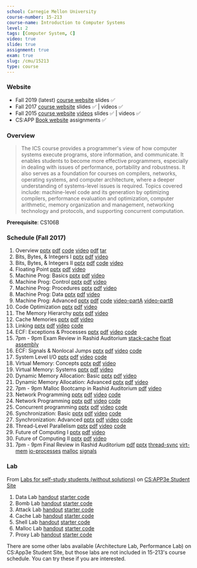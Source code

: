 ```yaml
---
school: Carnegie Mellon University
course-number: 15-213
course-name: Introduction to Computer Systems
level: 2
tags: [Computer System, C]
video: true
slide: true
assignment: true
exam: true
slug: /cmu/15213
type: course
---
```



### Website

- Fall 2019 (latest) <a href='https://www.cs.cmu.edu/afs/cs/academic/class/15213-f19/www/index.html' target="_blank">course website</a> slides ✅
- Fall 2017 <a href='http://www.cs.cmu.edu/afs/cs/academic/class/15213-f17/www/index.html' target="_blank">course website</a> slides ✅ | videos ✅
- Fall 2015 <a href='https://www.cs.cmu.edu/afs/cs/academic/class/15213-f15/www/schedule.html' target="_blank">course website</a> <a href='https://scs.hosted.panopto.com/Panopto/Pages/Sessions/List.aspx#folderID=%22b96d90ae-9871-4fae-91e2-b1627b43e25e%22' target="_blank">videos</a> slides ✅ | videos ✅
- CS:APP <a href='http://csapp.cs.cmu.edu' target="_blank">Book website</a> assignments ✅

### Overview

<blockquote>
  The ICS course provides a programmer's view of how computer systems execute
  programs, store information, and communicate. It enables students to become
  more effective programmers, especially in dealing with issues of performance,
  portability and robustness. It also serves as a foundation for courses on
  compilers, networks, operating systems, and computer architecture, where a
  deeper understanding of systems-level issues is required. Topics covered
  include: machine-level code and its generation by optimizing compilers,
  performance evaluation and optimization, computer arithmetic, memory
  organization and management, networking technology and protocols, and
  supporting concurrent computation.
</blockquote>

**Prerequisite**: <Link to="/stanford/cs106b">CS106B</Link>

### Schedule (Fall 2017)

1. Overview <a href="http://www.cs.cmu.edu/afs/cs/academic/class/15213-f17/www/lectures/01-overview.pptx" class="material" target="_blank">pptx</a> <a href="http://www.cs.cmu.edu/afs/cs/academic/class/15213-f17/www/lectures/01-overview.pdf" class="material" target="_blank">pdf</a> <a href="http://www.cs.cmu.edu/afs/cs/academic/class/15213-f17/www/code/01-overview" class="material" target="_blank">code</a> <a href="https://youtu.be/luoeWJ-wdH4" class="material" target="_blank">video</a> <a href="http://www.cs.cmu.edu/afs/cs/academic/class/15213-f17/www/labs/cprogramminglab.pdf" class="material" target="_blank">pdf</a> <a href="http://www.cs.cmu.edu/afs/cs/academic/class/15213-f17/www/labs/cprogramminglab-handout.tar" class="material" target="_blank">tar</a>
2. Bits, Bytes, & Integers I <a href="http://www.cs.cmu.edu/afs/cs/academic/class/15213-f17/www/lectures/02-bits-ints-part1.pptx" class="material" target="_blank">pptx</a> <a href="http://www.cs.cmu.edu/afs/cs/academic/class/15213-f17/www/lectures/02-bits-ints-part1.pdf" class="material" target="_blank">pdf</a> <a href="https://youtu.be/wb2u59QF2iY" class="material" target="_blank">video</a>
3. Bits, Bytes, & Integers II <a href="http://www.cs.cmu.edu/afs/cs/academic/class/15213-f17/www/lectures/03-bits-ints-part2.pptx" class="material" target="_blank">pptx</a> <a href="http://www.cs.cmu.edu/afs/cs/academic/class/15213-f17/www/lectures/03-bits-ints-part2.pdf" class="material" target="_blank">pdf</a> <a href="http://www.cs.cmu.edu/afs/cs/academic/class/15213-f17/www/code/02-03-bits-ints" class="material" target="_blank">code</a> <a href="https://youtu.be/cGjjDea7i8g" class="material" target="_blank">video</a>
4. Floating Point <a href="http://www.cs.cmu.edu/afs/cs/academic/class/15213-f17/www/lectures/04-float.pptx" class="material" target="_blank">pptx</a> <a href="http://www.cs.cmu.edu/afs/cs/academic/class/15213-f17/www/lectures/04-float.pdf" class="material" target="_blank">pdf</a> <a href="https://youtu.be/cvE39UfP74Q" class="material" target="_blank">video</a>
5. Machine Prog: Basics <a href="http://www.cs.cmu.edu/afs/cs/academic/class/15213-f17/www/lectures/05-machine-basics.pptx" class="material" target="_blank">pptx</a> <a href="http://www.cs.cmu.edu/afs/cs/academic/class/15213-f17/www/lectures/05-machine-basics.pdf" class="material" target="_blank">pdf</a> <a href="https://youtu.be/SEz1N2SCiIo" class="material" target="_blank">video</a>
6. Machine Prog: Control <a href="http://www.cs.cmu.edu/afs/cs/academic/class/15213-f17/www/lectures/06-machine-control.pptx" class="material" target="_blank">pptx</a> <a href="http://www.cs.cmu.edu/afs/cs/academic/class/15213-f17/www/lectures/06-machine-control.pdf" class="material" target="_blank">pdf</a> <a href="https://youtu.be/UE7FUlS_fLA" class="material" target="_blank">video</a>
7. Machine Prog: Procedures <a href="http://www.cs.cmu.edu/afs/cs/academic/class/15213-f17/www/lectures/07-machine-procedures.pptx" class="material" target="_blank">pptx</a> <a href="http://www.cs.cmu.edu/afs/cs/academic/class/15213-f17/www/lectures/07-machine-procedures.pdf" class="material" target="_blank">pdf</a> <a href="https://youtu.be/v5HE2L8SSNc" class="material" target="_blank">video</a>
8. Machine Prog: Data <a href="http://www.cs.cmu.edu/afs/cs/academic/class/15213-f17/www/lectures/08-machine-data.pptx" class="material" target="_blank">pptx</a> <a href="http://www.cs.cmu.edu/afs/cs/academic/class/15213-f17/www/lectures/08-machine-data.pdf" class="material" target="_blank">pdf</a> <a href="https://youtu.be/umjDQNydMR0" class="material" target="_blank">video</a>
9. Machine Prog: Advanced <a href="http://www.cs.cmu.edu/afs/cs/academic/class/15213-f17/www/lectures/09-machine-advanced.pptx" class="material" target="_blank">pptx</a> <a href="http://www.cs.cmu.edu/afs/cs/academic/class/15213-f17/www/lectures/09-machine-advanced.pdf" class="material" target="_blank">pdf</a> <a href="http://www.cs.cmu.edu/afs/cs/academic/class/15213-f17/www/code/09-machine-advanced" class="material" target="_blank">code</a> <a href="https://youtu.be/cw5a5I8OoY0" class="material" target="_blank">video-partA</a> <a href="https://youtu.be/QsJvWBaCLog" class="material" target="_blank">video-partB</a>
10. Code Optimization <a href="http://www.cs.cmu.edu/afs/cs/academic/class/15213-f17/www/lectures/10-optimization.pptx" class="material" target="_blank">pptx</a> <a href="http://www.cs.cmu.edu/afs/cs/academic/class/15213-f17/www/lectures/10-optimization.pdf" class="material" target="_blank">pdf</a> <a href="https://youtu.be/SktX6eVcQxo" class="material" target="_blank">video</a>
11. The Memory Hierarchy <a href="http://www.cs.cmu.edu/afs/cs/academic/class/15213-f17/www/lectures/11-memory-hierarchy.pptx" class="material" target="_blank">pptx</a> <a href="http://www.cs.cmu.edu/afs/cs/academic/class/15213-f17/www/lectures/11-memory-hierarchy.pdf" class="material" target="_blank">pdf</a> <a href="https://youtu.be/vusQa4pfTFU" class="material" target="_blank">video</a>
12. Cache Memories <a href="http://www.cs.cmu.edu/afs/cs/academic/class/15213-f17/www/lectures/12-cache-memories.pptx" class="material" target="_blank">pptx</a> <a href="http://www.cs.cmu.edu/afs/cs/academic/class/15213-f17/www/lectures/12-cache-memories.pdf" class="material" target="_blank">pdf</a> <a href="https://youtu.be/Spg7iTYLkS4" class="material" target="_blank">video</a>
13. Linking <a href="http://www.cs.cmu.edu/afs/cs/academic/class/15213-f17/www/lectures/13-linking.pptx" class="material" target="_blank">pptx</a> <a href="http://www.cs.cmu.edu/afs/cs/academic/class/15213-f17/www/lectures/13-linking.pdf" class="material" target="_blank">pdf</a> <a href="https://youtu.be/sSq_527tXNo" class="material" target="_blank">video</a> <a href="http://www.cs.cmu.edu/afs/cs/academic/class/15213-f17/www/code/13-linking" class="material" target="_blank">code</a>
14. ECF: Exceptions & Processes <a href="http://www.cs.cmu.edu/afs/cs/academic/class/15213-f17/www/lectures/14-ecf-procs.pptx" class="material" target="_blank">pptx</a> <a href="http://www.cs.cmu.edu/afs/cs/academic/class/15213-f17/www/lectures/14-ecf-procs.pdf" class="material" target="_blank">pdf</a> <a href="https://youtu.be/kSErOgVqpAA" class="material" target="_blank">video</a> <a href="http://www.cs.cmu.edu/afs/cs/academic/class/15213-f17/www/code/14-ecf-procs" class="material" target="_blank">code</a>
15. 7pm - 9pm Exam Review in Rashid Auditorium <a href="https://youtu.be/gmgEpK_cm-Q" class="material" target="_blank">stack-cache</a> <a href="https://youtu.be/Nih4fUKVA8o" class="material" target="_blank">float</a> <a href="https://youtu.be/4-PSzAU1rpM" class="material" target="_blank">assembly</a>
16. ECF: Signals & Nonlocal Jumps <a href="http://www.cs.cmu.edu/afs/cs/academic/class/15213-f17/www/lectures/15-ecf-signals.pptx" class="material" target="_blank">pptx</a> <a href="http://www.cs.cmu.edu/afs/cs/academic/class/15213-f17/www/lectures/15-ecf-signals.pdf" class="material" target="_blank">pdf</a> <a href="https://youtu.be/mzg1bi3s-Kk" class="material" target="_blank">video</a> <a href="http://www.cs.cmu.edu/afs/cs/academic/class/15213-f17/www/code/15-ecf-signals" class="material" target="_blank">code</a>
17. System Level I/O <a href="http://www.cs.cmu.edu/afs/cs/academic/class/15213-f17/www/lectures/16-io.pptx" class="material" target="_blank">pptx</a> <a href="http://www.cs.cmu.edu/afs/cs/academic/class/15213-f17/www/lectures/16-io.pdf" class="material" target="_blank">pdf</a> <a href="https://youtu.be/dIOyIf8Qfow" class="material" target="_blank">video</a> <a href="http://www.cs.cmu.edu/afs/cs/academic/class/15213-f17/www/code/16-io" class="material" target="_blank">code</a>
18. Virtual Memory: Concepts <a href="http://www.cs.cmu.edu/afs/cs/academic/class/15213-f17/www/lectures/17-vm-concepts.pptx" class="material" target="_blank">pptx</a> <a href="http://www.cs.cmu.edu/afs/cs/academic/class/15213-f17/www/lectures/17-vm-concepts.pdf" class="material" target="_blank">pdf</a> <a href="https://youtu.be/aVoy030KBso" class="material" target="_blank">video</a>
19. Virtual Memory: Systems <a href="http://www.cs.cmu.edu/afs/cs/academic/class/15213-f17/www/lectures/18-vm-systems.pptx" class="material" target="_blank">pptx</a> <a href="http://www.cs.cmu.edu/afs/cs/academic/class/15213-f17/www/lectures/18-vm-systems.pdf" class="material" target="_blank">pdf</a> <a href="https://youtu.be/dRJqjV7LQ0A" class="material" target="_blank">video</a>
20. Dynamic Memory Allocation: Basic <a href="http://www.cs.cmu.edu/afs/cs/academic/class/15213-f17/www/lectures/19-malloc-basic.pptx" class="material" target="_blank">pptx</a> <a href="http://www.cs.cmu.edu/afs/cs/academic/class/15213-f17/www/lectures/19-malloc-basic.pdf" class="material" target="_blank">pdf</a> <a href="https://youtu.be/eJTMbLV4oT4" class="material" target="_blank">video</a>
21. Dynamic Memory Allocation: Advanced <a href="http://www.cs.cmu.edu/afs/cs/academic/class/15213-f17/www/lectures/20-malloc-advanced.pptx" class="material" target="_blank">pptx</a> <a href="http://www.cs.cmu.edu/afs/cs/academic/class/15213-f17/www/lectures/20-malloc-advanced.pdf" class="material" target="_blank">pdf</a> <a href="https://youtu.be/V1jUgLFd3Gk" class="material" target="_blank">video</a>
22. 7pm - 9pm Malloc Bootcamp in Rashid Auditorium <a href="http://www.cs.cmu.edu/afs/cs/academic/class/15213-f17/www/activities/mallocbootcamp.pdf" class="material" target="_blank">pdf</a> <a href="https://youtu.be/FEygtLKQmhE" class="material" target="_blank">video</a>
23. Network Programming <a href="http://www.cs.cmu.edu/afs/cs/academic/class/15213-f17/www/lectures/21-netprog1.pptx" class="material" target="_blank">pptx</a> <a href="http://www.cs.cmu.edu/afs/cs/academic/class/15213-f17/www/lectures/21-netprog1.pdf" class="material" target="_blank">pdf</a> <a href="https://youtu.be/k8VL1uKASw4" class="material" target="_blank">video</a> <a href="http://www.cs.cmu.edu/afs/cs/academic/class/15213-f17/www/code/21-netprog1" class="material" target="_blank">code</a>
24. Network Programming <a href="http://www.cs.cmu.edu/afs/cs/academic/class/15213-f17/www/lectures/22-netprog2.pptx" class="material" target="_blank">pptx</a> <a href="http://www.cs.cmu.edu/afs/cs/academic/class/15213-f17/www/lectures/22-netprog2.pdf" class="material" target="_blank">pdf</a> <a href="https://youtu.be/aHis4Kkr0ig" class="material" target="_blank">video</a> <a href="http://www.cs.cmu.edu/afs/cs/academic/class/15213-f17/www/code/22-netprog2" class="material" target="_blank">code</a>
25. Concurrent programming <a href="http://www.cs.cmu.edu/afs/cs/academic/class/15213-f17/www/lectures/23-concprog.pptx" class="material" target="_blank">pptx</a> <a href="http://www.cs.cmu.edu/afs/cs/academic/class/15213-f17/www/lectures/23-concprog.pdf" class="material" target="_blank">pdf</a> <a href="https://youtu.be/Wf_zhhI4bNo" class="material" target="_blank">video</a> <a href="http://www.cs.cmu.edu/afs/cs/academic/class/15213-f17/www/code/23-concprog" class="material" target="_blank">code</a>
26. Synchronization: Basic <a href="http://www.cs.cmu.edu/afs/cs/academic/class/15213-f17/www/lectures/24-sync-basic.pptx" class="material" target="_blank">pptx</a> <a href="http://www.cs.cmu.edu/afs/cs/academic/class/15213-f17/www/lectures/24-sync-basic.pdf" class="material" target="_blank">pdf</a> <a href="https://youtu.be/eyGNwQpaISc" class="material" target="_blank">video</a> <a href="http://www.cs.cmu.edu/afs/cs/academic/class/15213-f17/www/code/24-sync-basic" class="material" target="_blank">code</a>
27. Synchronization: Advanced <a href="http://www.cs.cmu.edu/afs/cs/academic/class/15213-f17/www/lectures/25-sync-advanced.pptx" class="material" target="_blank">pptx</a> <a href="http://www.cs.cmu.edu/afs/cs/academic/class/15213-f17/www/lectures/25-sync-advanced.pdf" class="material" target="_blank">pdf</a> <a href="https://youtu.be/W_S2mn2aOUQ" class="material" target="_blank">video</a> <a href="http://www.cs.cmu.edu/afs/cs/academic/class/15213-f17/www/code/25-sync-advanced" class="material" target="_blank">code</a>
28. Thread-Level Parallelism <a href="http://www.cs.cmu.edu/afs/cs/academic/class/15213-f17/www/lectures/26-parallelism.pptx" class="material" target="_blank">pptx</a> <a href="http://www.cs.cmu.edu/afs/cs/academic/class/15213-f17/www/lectures/26-parallelism.pdf" class="material" target="_blank">pdf</a> <a href="https://youtu.be/QH-DM5mgI98" class="material" target="_blank">video</a> <a href="http://www.cs.cmu.edu/afs/cs/academic/class/15213-f17/www/code/26-parallelism" class="material" target="_blank">code</a>
29. Future of Computing I <a href="http://www.cs.cmu.edu/afs/cs/academic/class/15213-f17/www/lectures/27-future1.pptx" class="material" target="_blank">pptx</a> <a href="http://www.cs.cmu.edu/afs/cs/academic/class/15213-f17/www/lectures/27-future1.pdf" class="material" target="_blank">pdf</a> <a href="https://youtu.be/nWMDvcIIpIo" class="material" target="_blank">video</a>
30. Future of Computing II <a href="http://www.cs.cmu.edu/afs/cs/academic/class/15213-f17/www/lectures/28-future2.pptx" class="material" target="_blank">pptx</a> <a href="http://www.cs.cmu.edu/afs/cs/academic/class/15213-f17/www/lectures/28-future2.pdf" class="material" target="_blank">pdf</a> <a href="https://youtu.be/Ts7YMarcW5s" class="material" target="_blank">video</a>
31. 7pm - 9pm Final Review in Rashid Auditorium <a href="http://www.cs.cmu.edu/afs/cs/academic/class/15213-f17/www/activities/finalreview.pdf" class="material" target="_blank">pdf</a> <a href="http://www.cs.cmu.edu/afs/cs/academic/class/15213-f17/www/activities/finalreview.pptx" class="material" target="_blank">pptx</a> <a href="https://youtu.be/1TxukFl9ToU" class="material" target="_blank">thread-sync</a> <a href="https://youtu.be/_iiqi7GyQwk" class="material" target="_blank">virt-mem</a> <a href="https://youtu.be/X46J26prvEo" class="material" target="_blank">io-processes</a> <a href="https://youtu.be/lC9TElUDnNc" class="material" target="_blank">malloc</a> <a href="https://youtu.be/NaZTS3W-uS0" class="material" target="_blank">signals</a>

### Lab

From <a href='http://csapp.cs.cmu.edu/3e/labs.html' target="_blank">Labs for self-study students (without solutions)</a> on <a href='http://csapp.cs.cmu.edu/3e/students.html' target="_blank">CS:APP3e Student Site</a>

1. Data Lab <a href='http://csapp.cs.cmu.edu/3e/datalab.pdf' class="material" target="_blank">handout</a> <a href='http://csapp.cs.cmu.edu/3e/datalab-handout.tar' class="material" target="_blank">starter code</a>
2. Bomb Lab <a href='http://csapp.cs.cmu.edu/3e/bomblab.pdf' class="material" target="_blank">handout</a> <a href='http://csapp.cs.cmu.edu/3e/bomb.tar' class="material" target="_blank">starter code</a>
3. Attack Lab <a href='http://csapp.cs.cmu.edu/3e/attacklab.pdf' class="material" target="_blank">handout</a> <a href='http://csapp.cs.cmu.edu/3e/target1.tar' class="material" target="_blank">starter code</a>
4. Cache Lab <a href='http://csapp.cs.cmu.edu/3e/cachelab.pdf' class="material" target="_blank">handout</a> <a href='http://csapp.cs.cmu.edu/3e/cachelab-handout.tar' class="material" target="_blank">starter code</a>
5. Shell Lab <a href='http://csapp.cs.cmu.edu/3e/shlab.pdf' class="material" target="_blank">handout</a> <a href='http://csapp.cs.cmu.edu/3e/shlab-handout.tar' class="material" target="_blank">starter code</a>
6. Malloc Lab <a href='http://csapp.cs.cmu.edu/3e/malloclab.pdf' class="material" target="_blank">handout</a> <a href='http://csapp.cs.cmu.edu/3e/malloclab-handout.tar' class="material" target="_blank">starter code</a>
7. Proxy Lab <a href='http://csapp.cs.cmu.edu/3e/proxylab.pdf' class="material" target="_blank">handout</a> <a href='http://csapp.cs.cmu.edu/3e/proxylab-handout.tar' class="material" target="_blank">starter code</a>

There are some other labs available (Architecture Lab, Performance Lab) on CS:App3e Student Site, but those labs are not included in 15-213's course schedule. You can try these if you are interested.
